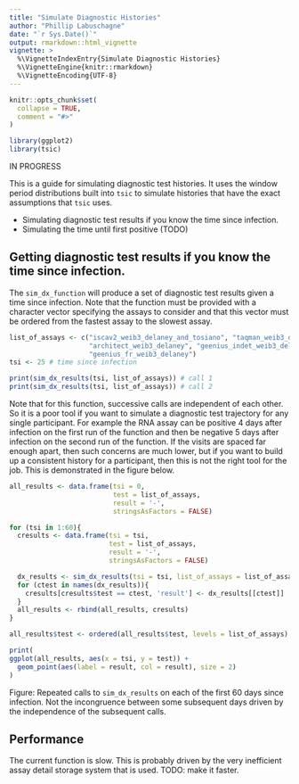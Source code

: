 ```yaml
---
title: "Simulate Diagnostic Histories"
author: "Phillip Labuschagne"
date: "`r Sys.Date()`"
output: rmarkdown::html_vignette
vignette: >
  %\VignetteIndexEntry{Simulate Diagnostic Histories}
  %\VignetteEngine{knitr::rmarkdown}
  %\VignetteEncoding{UTF-8}
---
```


```r
knitr::opts_chunk$set(
  collapse = TRUE,
  comment = "#>"
)
```

```r
library(ggplot2)
library(tsic)
```


IN PROGRESS

This is a guide for simulating diagnostic test histories. It uses the window period distributions built into `tsic` to simulate histories that have the exact assumptions that `tsic` uses.

* Simulating diagnostic test results if you know the time since infection.
* Simulating the time until first positive (TODO)

## Getting diagnostic test results if you know the time since infection.

The `sim_dx_function` will produce a set of diagnostic test results given a time since infection. Note that the function must be provided with a character vector specifying the assays to consider and that this vector must be ordered from the fastest assay to the slowest assay.

```r
list_of_assays <- c("iscav2_weib3_delaney_and_tosiano", "taqman_weib3_delaney_and_manufacturer", 
                    "architect_weib3_delaney", "geenius_indet_weib3_delaney", 
                    "geenius_fr_weib3_delaney")
tsi <- 25 # time since infection

print(sim_dx_results(tsi, list_of_assays)) # call 1
print(sim_dx_results(tsi, list_of_assays)) # call 2
```

Note that for this function, successive calls are independent of each other. So it is a poor tool if you want to simulate a diagnostic test trajectory for any single participant. For example the RNA assay can be positive 4 days after infection on the first run of the function and then be negative 5 days after infection on the second run of the function. If the visits are spaced far enough apart, then such concerns are much lower, but if you want to build up a consistent history for a participant, then this is not the right tool for the job. This is demonstrated in the figure below.

```r
all_results <- data.frame(tsi = 0,
                          test = list_of_assays,
                          result = '-',
                          stringsAsFactors = FALSE)

for (tsi in 1:60){
  cresults <- data.frame(tsi = tsi,
                         test = list_of_assays,
                         result = '-',
                         stringsAsFactors = FALSE)

  dx_results <- sim_dx_results(tsi = tsi, list_of_assays = list_of_assays)
  for (ctest in names(dx_results)){
    cresults[cresults$test == ctest, 'result'] <- dx_results[[ctest]]
  }
  all_results <- rbind(all_results, cresults)
}

all_results$test <- ordered(all_results$test, levels = list_of_assays)

print(
ggplot(all_results, aes(x = tsi, y = test)) +
  geom_point(aes(label = result, col = result), size = 2)
)
```
Figure: Repeated calls to `sim_dx_results` on each of the first 60 days since infection. Not the incongruence between some subsequent days driven by the independence of the subsequent calls.

## Performance

The current function is slow. This is probably driven by the very inefficient assay detail storage system that is used. TODO: make it faster.

